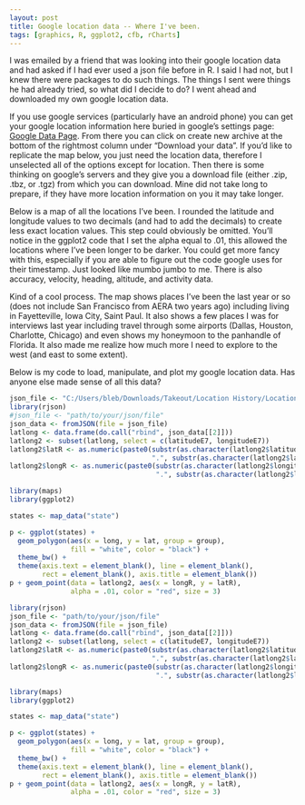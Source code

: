 ```yaml
---
layout: post
title: Google location data -- Where I've been.
tags: [graphics, R, ggplot2, cfb, rCharts]
---
```


I was emailed by a friend that was looking into their google location data and had asked if I had ever used a json file before in R. I said I had not, but I knew there were packages to do such things. The things I sent were things he had already tried, so what did I decide to do? I went ahead and downloaded my own google location data. 

If you use google services (particularly have an android phone) you can get your google location information here buried in google's settings page: [Google Data Page](https://www.google.com/settings/datatools). From there you can click on create new archive at the bottom of the rightmost column under "Download your data". If you'd like to replicate the map below, you just need the location data, therefore I unselected all of the options except for location. Then there is some thinking on google's servers and they give you a download file (either .zip, .tbz, or .tgz) from which you can download. Mine did not take long to prepare, if they have more location information on you it may take longer.

Below is a map of all the locations I've been. I rounded the latitude and longitude values to two decimals (and had to add the decimals) to create less exact location values. This step could obviously be omitted. You'll notice in the ggplot2 code that I set the alpha equal to .01, this allowed the locations where I've been longer to be darker. You could get more fancy with this, especially if you are able to figure out the code google uses for their timestamp. Just looked like mumbo jumbo to me. There is also accuracy, velocity, heading, altitude, and activity data.  

Kind of a cool process. The map shows places I've been the last year or so (does not include San Francisco from AERA two years ago) including living in Fayetteville, Iowa City, Saint Paul. It also shows a few places I was for interviews last year including travel through some airports (Dallas, Houston, Charlotte, Chicago) and even shows my honeymoon to the panhandle of Florida. It also made me realize how much more I need to explore to the west (and east to some extent).

Below is my code to load, manipulate, and plot my google location data. Has anyone else made sense of all this data?

```r
json_file <- "C:/Users/bleb/Downloads/Takeout/Location History/LocationHistory.json"
library(rjson)
#json_file <- "path/to/your/json/file"
json_data <- fromJSON(file = json_file)
latlong <- data.frame(do.call("rbind", json_data[[2]]))
latlong2 <- subset(latlong, select = c(latitudeE7, longitudeE7))
latlong2$latR <- as.numeric(paste0(substr(as.character(latlong2$latitudeE7), 1, 2), 
                                   ".", substr(as.character(latlong2$latitudeE7), 3, 4)))
latlong2$longR <- as.numeric(paste0(substr(as.character(latlong2$longitudeE7), 1, 3), 
                                    ".", substr(as.character(latlong2$longitudeE7), 4, 5)))

library(maps)
library(ggplot2)

states <- map_data("state")

p <- ggplot(states) + 
  geom_polygon(aes(x = long, y = lat, group = group), 
               fill = "white", color = "black") + 
  theme_bw() + 
  theme(axis.text = element_blank(), line = element_blank(), 
        rect = element_blank(), axis.title = element_blank())
p + geom_point(data = latlong2, aes(x = longR, y = latR), 
               alpha = .01, color = "red", size = 3)
```

```r
library(rjson)
json_file <- "path/to/your/json/file"
json_data <- fromJSON(file = json_file)
latlong <- data.frame(do.call("rbind", json_data[[2]]))
latlong2 <- subset(latlong, select = c(latitudeE7, longitudeE7))
latlong2$latR <- as.numeric(paste0(substr(as.character(latlong2$latitudeE7), 1, 2), 
                                   ".", substr(as.character(latlong2$latitudeE7), 3, 4)))
latlong2$longR <- as.numeric(paste0(substr(as.character(latlong2$longitudeE7), 1, 3), 
                                    ".", substr(as.character(latlong2$longitudeE7), 4, 5)))

library(maps)
library(ggplot2)

states <- map_data("state")

p <- ggplot(states) + 
  geom_polygon(aes(x = long, y = lat, group = group), 
               fill = "white", color = "black") + 
  theme_bw() + 
  theme(axis.text = element_blank(), line = element_blank(), 
        rect = element_blank(), axis.title = element_blank())
p + geom_point(data = latlong2, aes(x = longR, y = latR), 
               alpha = .01, color = "red", size = 3)
```

